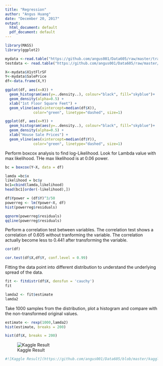 ```yaml
---
title: "Regression"
author: "Angus Huang"
date: "December 20, 2017"
output:
  html_document: default
  pdf_document: default
---
```


```r
library(MASS)
library(ggplot2)
```


```r

mydata <-read.table("https://github.com/angus001/Data605/raw/master/train.csv",header = T, sep= ",")
testdata <- read.table("https://github.com/angus001/Data605/raw/master/test.csv",header = T, sep = ",")

```


```r
X<-mydata$X1stFlrSF
Y<-mydata$SalePrice
df<-data.frame(X,Y)
```

```r
ggplot(df, aes(x=X)) + 
  geom_histogram(aes(y=..density..), colour="black", fill="skyblue")+
  geom_density(alpha=0.5) +
  xlab("1st Floor Square Feet") +
  geom_vline(aes(xintercept=median(df$X)),
             color="green", linetype="dashed", size=1)

```



```r
ggplot(df, aes(x=Y)) + 
  geom_histogram(aes(y=..density..), colour="black", fill="skyblue")+
  geom_density(alpha=0.5) +
  xlab("House Sale Prices") +
  geom_vline(aes(xintercept=median(df$Y)),
             color="green", linetype="dashed", size=1)

```

Perform boxcox analysis to find log-Likelihood. Look for Lambda value with max likelihood. THe max likelihood is at 0.06 power.
```r
bc = boxcox(Y~X, data = df)
```
```r
lamda =bc$x
likelihood = bc$y
bc1=cbind(lamda,likelihood)
head(bc1[order(-likelihood),])
```

```r
df$Ypower = (df$Y)^3/50
powerreg <- lm(Ypower~X, df)
hist(powerreg$residuals)
```
```r
qqnorm(powerreg$residuals)
qqline(powerreg$residuals)
```

Perform a correlation test between variables. The correlation test shows a correlation of 0.605 without tranforming the variable. The correlation actually become less to 0.441 after transforming the variable.
```r
cor(df)

```


```r
cor.test(df$X,df$Y, conf.level = 0.99)
```

Fitting the data point into different distribution to understand the underlying spread of the data.
```r
fit <- fitdistr(df$X, densfun = 'cauchy')
fit
```

```r
lamda2 <- fit$estimate
lamda2
```
Take 1000 samples from the distribution, plot a histogram and compare with the non-transformed original values.
```r
estimate <- rexp(1000,lamda2)
hist(estimate, breaks = 200)
```
```r
hist(df$X, breaks = 200)
```

![Kaggle Result](https://github.com/angus001/Data605/blob/master/kagglefirsttry.PNG?raw=true)

```r
#![Kaggle Result](https://github.com/angus001/Data605/blob/master/kagglefirsttry.PNG?raw=true)
```